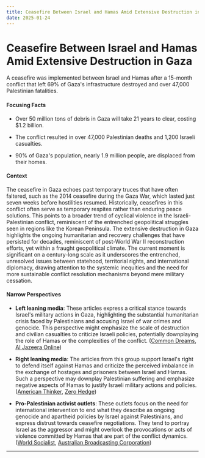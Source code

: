 ```yaml
---
title: Ceasefire Between Israel and Hamas Amid Extensive Destruction in Gaza
date: 2025-01-24
---
```


# Ceasefire Between Israel and Hamas Amid Extensive Destruction in Gaza

A ceasefire was implemented between Israel and Hamas after a 15-month conflict that left 69% of Gaza's infrastructure destroyed and over 47,000 Palestinian fatalities.

#### Focusing Facts

- Over 50 million tons of debris in Gaza will take 21 years to clear, costing $1.2 billion.

- The conflict resulted in over 47,000 Palestinian deaths and 1,200 Israeli casualties.

- 90% of Gaza's population, nearly 1.9 million people, are displaced from their homes.

#### Context

The ceasefire in Gaza echoes past temporary truces that have often faltered, such as the 2014 ceasefire during the Gaza War, which lasted just seven weeks before hostilities resumed. Historically, ceasefires in this conflict often serve as temporary respites rather than enduring peace solutions. This points to a broader trend of cyclical violence in the Israeli-Palestinian conflict, reminiscent of the entrenched geopolitical struggles seen in regions like the Korean Peninsula. The extensive destruction in Gaza highlights the ongoing humanitarian and recovery challenges that have persisted for decades, reminiscent of post-World War II reconstruction efforts, yet within a fraught geopolitical climate. The current moment is significant on a century-long scale as it underscores the entrenched, unresolved issues between statehood, territorial rights, and international diplomacy, drawing attention to the systemic inequities and the need for more sustainable conflict resolution mechanisms beyond mere military cessation.

#### Narrow Perspectives

- **Left leaning media**: These articles express a critical stance towards Israel's military actions in Gaza, highlighting the substantial humanitarian crisis faced by Palestinians and accusing Israel of war crimes and genocide. This perspective might emphasize the scale of destruction and civilian casualties to criticize Israeli policies, potentially downplaying the role of Hamas or the complexities of the conflict. ([Common Dreams](https://www.commondreams.org/news/gazans-return-homes-destroyed), [Al Jazeera Online](https://www.aljazeera.com/news/2025/1/20/rescuers-find-dozens-of-bodies-in-gaza-rubble-amid-israel-hamas-ceasefire))

- **Right leaning media**: The articles from this group support Israel's right to defend itself against Hamas and criticize the perceived imbalance in the exchange of hostages and prisoners between Israel and Hamas. Such a perspective may downplay Palestinian suffering and emphasize negative aspects of Hamas to justify Israeli military actions and policies. ([American Thinker](https://www.americanthinker.com/articles/2025/01/carteresque_joe_biden_claimed_israeli_hostages_released_by_terrorists_in_gaza_appeared_to_be_in_good_health.html), [Zero Hedge](https://www.zerohedge.com/geopolitical/hamas-emerges-tunnels-still-intact-starts-policing-gaza-again))

- **Pro-Palestinian activist outlets**: These outlets focus on the need for international intervention to end what they describe as ongoing genocide and apartheid policies by Israel against Palestinians, and express distrust towards ceasefire negotiations. They tend to portray Israel as the aggressor and might overlook the provocations or acts of violence committed by Hamas that are part of the conflict dynamics. ([World Socialist](https://www.wsws.org/en/articles/2025/01/20/dgvk-j20.html), [Australian Broadcasting Corporation](https://www.abc.net.au/news/2025-01-19/protest-pro-palestine-australia-ceasefire-middle-east/104833168))

---
